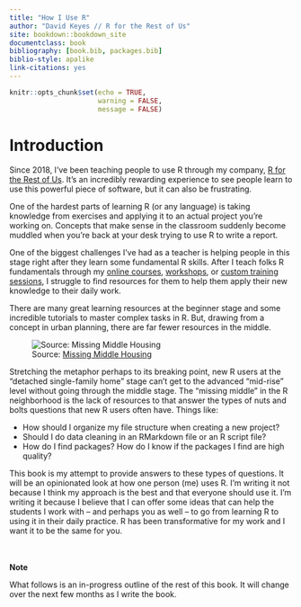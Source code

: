 ```yaml
--- 
title: "How I Use R"
author: "David Keyes // R for the Rest of Us"
site: bookdown::bookdown_site
documentclass: book
bibliography: [book.bib, packages.bib]
biblio-style: apalike
link-citations: yes
---
```


```r
knitr::opts_chunk$set(echo = TRUE,
                      warning = FALSE,
                      message = FALSE)
```

# Introduction

Since 2018, I've been teaching people to use R through my company, [R for the Rest of Us](https://rfortherestofus.com/). It's an incredibly rewarding experience to see people learn to use this powerful piece of software, but it can also be frustrating. 

One of the hardest parts of learning R (or any language) is taking knowledge from exercises and applying it to an actual project you're working on. Concepts that make sense in the classroom suddenly become muddled when you're back at your desk trying to use R to write a report. 

One of the biggest challenges I've had as a teacher is helping people in this stage right after they learn some fundamental R skills. After I teach folks R fundamentals through my [online courses](https://rfortherestofus.com/courses/fundamentals/), [workshops](https://rfortherestofus.com/workshops/), or [custom training sessions](https://rfortherestofus.com/custom-training/), I struggle to find resources for them to help them apply their new knowledge to their daily work. 

There are many great learning resources at the beginner stage and some incredible tutorials to master complex tasks in R. But, drawing from a concept in urban planning, there are far fewer resources in the middle. 

![Source: [Missing Middle Housing](https://missingmiddlehousing.com/)](assets/missing-middle.png)

Stretching the metaphor perhaps to its breaking point, new R users at the "detached single-family home" stage can't get to the advanced "mid-rise" level without going through the middle stage. The "missing middle" in the R neighborhood is the lack of resources to that answer the types of nuts and bolts questions that new R users often have. Things like:

- How should I organize my file structure when creating a new project?
- Should I do data cleaning in an RMarkdown file or an R script file? 
- How do I find packages? How do I know if the packages I find are high quality?

This book is my attempt to provide answers to these types of questions. It will be an opinionated look at how one person (me) uses R. I'm writing it not because I think my approach is the best and that everyone should use it. I'm writing it because I believe that I can offer some ideas that can help the students I work with -- and perhaps you as well -- to go from learning R to using it in their daily practice. R has been transformative for my work and I want it to be the same for you. 


<br><br>
**Note**

What follows is an in-progress outline of the rest of this book. It will change over the next few months as I write the book. 

<!-- ## The Problem -->

<!-- ### Lots of beginner tutorials -->



<!-- ### Lots of ways to do things in advanced ways -->

<!-- ## R Has an Image Problem -->

<!-- - Start with example of Jessica saying their firm doesn't want to use R because they don't work with big data -->
<!-- - Use other quotes from folks saying "not sure if our work is complicated enough to merit learning R" -->
<!-- - It's easy to think people don't use R for simple things when in reality that's what many people do  -->

<!-- ## The Solution -->

<!-- - I'll give an example of how I use R for the types of fundamental data analysis that many people do -->
<!-- - An opinionated book: you don't have to agree with me, but my approach will at least give you food for thought -->
<!-- - One approach is often easiest for newbies (link to teach tidyverse first article) -->

<!-- ## Who am I? -->

<!-- - Social scientist turned R user turned R teacher -->
<!-- - Never programmed in other languages -->

<!-- ## Who are You? -->

<!-- - You get R basics -->
<!-- - But now you want to use R and run some analyses -->
<!-- - Not sure where to start -->



